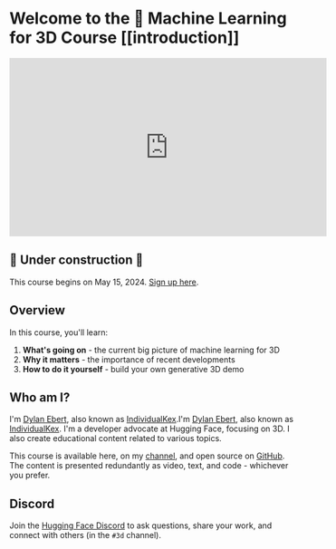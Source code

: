 # Welcome to the 🤗 Machine Learning for 3D Course [[introduction]]

<iframe
    width="560"
    height="315"
    src="https://www.youtube.com/embed/MUylIoKia2g?si=fizrZ-rZ6sKvIaao"
    title="YouTube video player"
    frameborder="0"
    allow="accelerometer; autoplay; clipboard-write; encrypted-media; gyroscope; picture-in-picture; web-share"
    referrerpolicy="strict-origin-when-cross-origin"
    allowfullscreen
></iframe>

## 🚧 Under construction 🚧

This course begins on May 15, 2024. [Sign up here](https://mailchi.mp/911880bcff7d/ml-for-3d-course).

## Overview

In this course, you'll learn:

1. **What's going on** - the current big picture of machine learning for 3D
2. **Why it matters** - the importance of recent developments
3. **How to do it yourself** - build your own generative 3D demo

## Who am I?

I'm [Dylan Ebert](https://twitter.com/dylan_ebert_), also known as [IndividualKex](https://www.youtube.com/@IndividualKex).I'm [Dylan Ebert](https://twitter.com/dylan_ebert_), also known as [IndividualKex](https://www.youtube.com/@IndividualKex). I'm a developer advocate at Hugging Face, focusing on 3D. I also create educational content related to various topics.

This course is available here, on my [channel](https://www.youtube.com/@IndividualKex), and open source on [GitHub](https://github.com/huggingface/ml-for-3d-course). The content is presented redundantly as video, text, and code - whichever you prefer.

## Discord

Join the [Hugging Face Discord](https://hf.co/join/discord) to ask questions, share your work, and connect with others (in the `#3d` channel).
